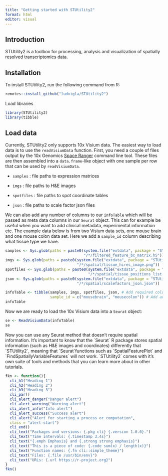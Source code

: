```yaml
---
title: "Getting started with STUtility2"
format: html
editor: visual
---
```


## Introduction

STUtility2 is a toolbox for processing, analysis and visualization of spatially resolved transcriptomics data.

## Installation

To install STUtility2, run the following command from R:

```r
remotes::install_github("ludvigla/STUtility2")
```

Load libraries

```r
library(STUtility2)
library(tibble)
```

## Load data

Currently, STUtility2 only supports 10x Visium data. The easiest way to load data is to use the `readVisiumData` function. First, you need a couple of files output by the 10x Genomics [Space Ranger](https://support.10xgenomics.com/spatial-gene-expression/software/pipelines/latest/what-is-space-ranger) command line tool. These files are then assembled into a `data.frame`-like object with one sample per row that can be used by `readVisiumData`.

-   `samples` : file paths to expression matrices

-   `imgs` : file paths to H&E images

-   `spotfiles` : file paths to spot coordinate tables

-   `json` : file paths to scale factor json files

We can also add any number of columns to our `infoTable` which will be passed as meta data columns in our `Seurat` object. This can for example be useful when you want to add clinical metadata, experimental information etc. The example data below is from two Visium data sets, one mouse brain and one mouse colon data set. Here we add a `sample_id` column describing what tissue type we have.

```r
samples <- Sys.glob(paths = paste0(system.file("extdata", package = "STUtility2"), 
                                   "/*/filtered_feature_bc_matrix.h5"))
imgs <- Sys.glob(paths = paste0(system.file("extdata", package = "STUtility2"),
                                "/*/spatial/tissue_hires_image.png"))
spotfiles <- Sys.glob(paths = paste0(system.file("extdata", package = "STUtility2"),
                                     "/*/spatial/tissue_positions_list.csv"))
json <- Sys.glob(paths = paste0(system.file("extdata", package = "STUtility2"),
                                "/*/spatial/scalefactors_json.json"))

infoTable <- tibble(samples, imgs, spotfiles, json, # Add required columns
                    sample_id = c("mousebrain", "mousecolon")) # Add additional column
infoTable
```

Now we are ready to load the 10x Visium data into a `Seurat` object:

```r
se <- ReadVisiumData(infoTable)
se
```

Now you can use any Seurat method that doesn't require spatial information. It's important to know that the \`Seurat\` R package stores spatial information (such as H&E images and coordinates) differently that \`STUtility2\`, meaning that \`Seurat\`functions such as \`SpatialFeaturePlot\` and \`FindSpatiallyVariableFeatures\` will not work. \`STUtility2\` comes with it's own suite of tools and methods that you can learn more about in other tutorials.

```r
fkn <- function(){
  cli_h1("Heading 1")
  cli_h2("Heading 2")
  cli_h3("Heading 3")
  cli_par()
  cli_alert_danger("Danger alert")
  cli_alert_warning("Warning alert")
  cli_alert_info("Info alert")
  cli_alert_success("Success alert")
  cli_alert("Alert for starting a process or computation",
  class = "alert-start")
  cli_end()
  cli_text("Packages and versions: {.pkg cli} {.version 1.0.0}.")
  cli_text("Time intervals: {.timestamp 3.4s}")
  cli_text("{.emph Emphasis} and {.strong strong emphasis}")
  cli_text("This is a piece of code: {.code sum(x) / length(x)}")
  cli_text("Function names: {.fn cli::simple_theme}")
  cli_text("Files: {.file /usr/bin/env}")
  cli_text("URLs: {.url https://r-project.org}")
}
fkn()
```
